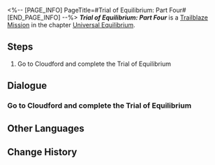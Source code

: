 <%-- [PAGE_INFO]
PageTitle=#Trial of Equilibrium: Part Four#
[END_PAGE_INFO] --%>
{{Stub|Dialogue.}}
{{Mission Infobox
|id            = 4020104
|title         = 
|image         = <!--Mission Trial of Equilibrium Part Four.png-->
|type          = Trailblaze
|event_name    = 
|chapter       = Universal Equilibrium
|requirements  = 
* Reach [[Trailblaze Level]] 50
* [[Trailblaze Mission]] ''[[An Invitation Without Proffer]]'' completed
|summary       = You have completed the fourth trial of the Equilibrium, further establishing the equilibrium between yourself and the universe.
|characters    = Trailblazer
|startLocation = [[The Xianzhou Luofu]] - [[Cloudford]]
|world         = The Xianzhou Luofu
|area          = Cloudford
|prev          = An Invitation Without Proffer
|next          = 
|rewards       = Star Rail Pass*3; Traveler's Guide*16; Refined Aether*14; Credit*60,000
}}
'''''Trial of Equilibrium: Part Four''''' is a [[Trailblaze Mission]] in the chapter [[Universal Equilibrium]].

==Steps==
# Go to Cloudford and complete the Trial of Equilibrium

<!--
==Gameplay Notes==

--><!--
==Trial Character==

-->
==Dialogue==
{{Stub Dialogue}}
===Go to Cloudford and complete the Trial of Equilibrium{{subst:void|<!--401010401-->}}===
{{Mission Description|type=trailblaze|location=Cloudford|The Arbitrator's trial is here once again. You are already well aware of its content, format, pros, and cons, aren't you? Go then. For the sake of Equilibrium...}}
{{Dialogue Start}}
{{Dialogue End}}

==Other Languages==
{{Other Languages
|en   = Trial of Equilibrium: Part Four
|zhs  = 「均衡」的试炼•肆
|zht  = 「均衡」的試煉•肆
|ja   = 「均衡」の試練・肆
|ko   = 「균형」의 시련•4
|es   = Prueba del Equilibrio (IV)
|fr   = Épreuve de l'Équilibre &mdash; Quatrième&nbsp;partie
|ru   = Испытание Равновесия IV
|th   = บททดสอบแห่งความสมดุล - 4
|vi   = Rèn Luyện Cân Bằng-4
|de   = Prüfung der Balance&nbsp;– Vier
|id   = Ujian "Equilibrium" (IV)
|pt   = Prova do Equilíbrio: Parte Quatro
}}

==Change History==
{{Change History|1.0}}
